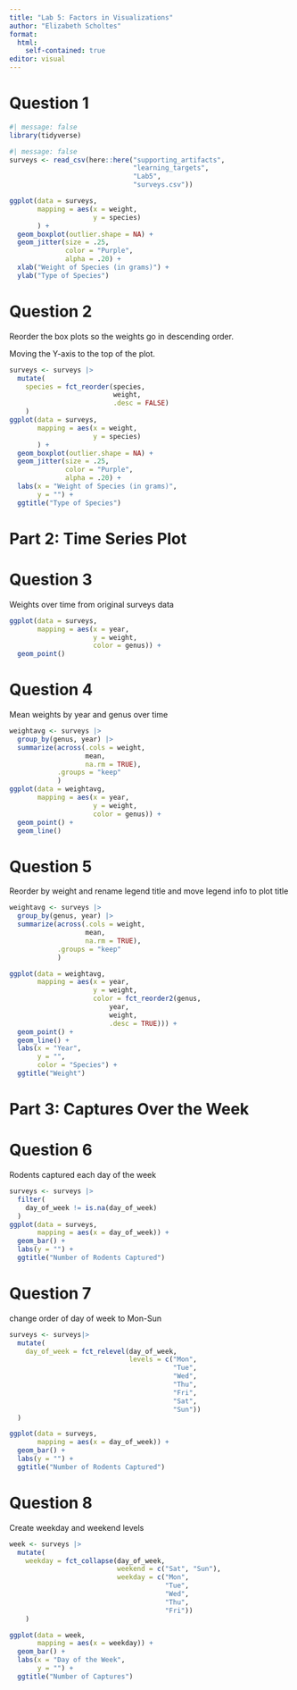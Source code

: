 ```yaml
---
title: "Lab 5: Factors in Visualizations"
author: "Elizabeth Scholtes"
format:
  html:
    self-contained: true
editor: visual
---
```


# Question 1

```r
#| message: false
library(tidyverse)
```

```r
#| message: false
surveys <- read_csv(here::here("supporting_artifacts",
                               "learning_targets",
                               "Lab5",
                               "surveys.csv")) 
```

```r
ggplot(data = surveys, 
       mapping = aes(x = weight, 
                     y = species)
       ) +
  geom_boxplot(outlier.shape = NA) +
  geom_jitter(size = .25, 
              color = "Purple", 
              alpha = .20) +
  xlab("Weight of Species (in grams)") +
  ylab("Type of Species")
```

# Question 2

Reorder the box plots so the weights go in descending order.

Moving the Y-axis to the top of the plot.

```r
surveys <- surveys |>
  mutate(
    species = fct_reorder(species,
                          weight,
                          .desc = FALSE)
    )
ggplot(data = surveys, 
       mapping = aes(x = weight,
                     y = species)
       ) +
  geom_boxplot(outlier.shape = NA) +
  geom_jitter(size = .25, 
              color = "Purple", 
              alpha = .20) +
  labs(x = "Weight of Species (in grams)",
       y = "") +
  ggtitle("Type of Species")
```

# Part 2: Time Series Plot

# Question 3

Weights over time from original surveys data

```r
ggplot(data = surveys,
       mapping = aes(x = year,
                     y = weight,
                     color = genus)) +
  geom_point()
```

# Question 4

Mean weights by year and genus over time

```r
weightavg <- surveys |>
  group_by(genus, year) |>
  summarize(across(.cols = weight,
                   mean,
                   na.rm = TRUE),
            .groups = "keep"
            )
ggplot(data = weightavg,
       mapping = aes(x = year,
                     y = weight,
                     color = genus)) +
  geom_point() +
  geom_line()
```

# Question 5

Reorder by weight and rename legend title and move legend info to plot title

```r
weightavg <- surveys |>
  group_by(genus, year) |>
  summarize(across(.cols = weight,
                   mean,
                   na.rm = TRUE),
            .groups = "keep"
            )

ggplot(data = weightavg,
       mapping = aes(x = year,
                     y = weight,
                     color = fct_reorder2(genus,
                         year,
                         weight,
                         .desc = TRUE))) +
  geom_point() +
  geom_line() +
  labs(x = "Year",
       y = "",
       color = "Species") +
  ggtitle("Weight")
```

# Part 3: Captures Over the Week

# Question 6

Rodents captured each day of the week

```r
surveys <- surveys |>
  filter(
    day_of_week != is.na(day_of_week)
  )
ggplot(data = surveys,
       mapping = aes(x = day_of_week)) +
  geom_bar() +
  labs(y = "") +
  ggtitle("Number of Rodents Captured")
```

# Question 7

change order of day of week to Mon-Sun

```r
surveys <- surveys|>
  mutate(
    day_of_week = fct_relevel(day_of_week,
                              levels = c("Mon",
                                         "Tue",
                                         "Wed",
                                         "Thu",
                                         "Fri",
                                         "Sat",
                                         "Sun"))
  )

ggplot(data = surveys,
       mapping = aes(x = day_of_week)) +
  geom_bar() +
  labs(y = "") +
  ggtitle("Number of Rodents Captured")
```

# Question 8

Create weekday and weekend levels

```r
week <- surveys |>
  mutate(
    weekday = fct_collapse(day_of_week,
                           weekend = c("Sat", "Sun"),
                           weekday = c("Mon",
                                       "Tue",
                                       "Wed",
                                       "Thu",
                                       "Fri"))
    )

ggplot(data = week,
       mapping = aes(x = weekday)) +
  geom_bar() +
  labs(x = "Day of the Week",
       y = "") +
  ggtitle("Number of Captures")
```
